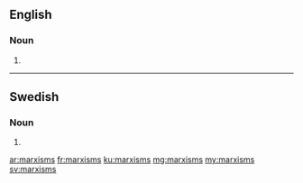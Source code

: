 ==English==

===Noun===
{{head|en|noun plural form}}

# {{plural of|marxism|lang=en}}

----

==Swedish==

===Noun===
{{head|sv|noun form}}

# {{sv-noun-form-indef-gen|marxism}}

[[ar:marxisms]]
[[fr:marxisms]]
[[ku:marxisms]]
[[mg:marxisms]]
[[my:marxisms]]
[[sv:marxisms]]